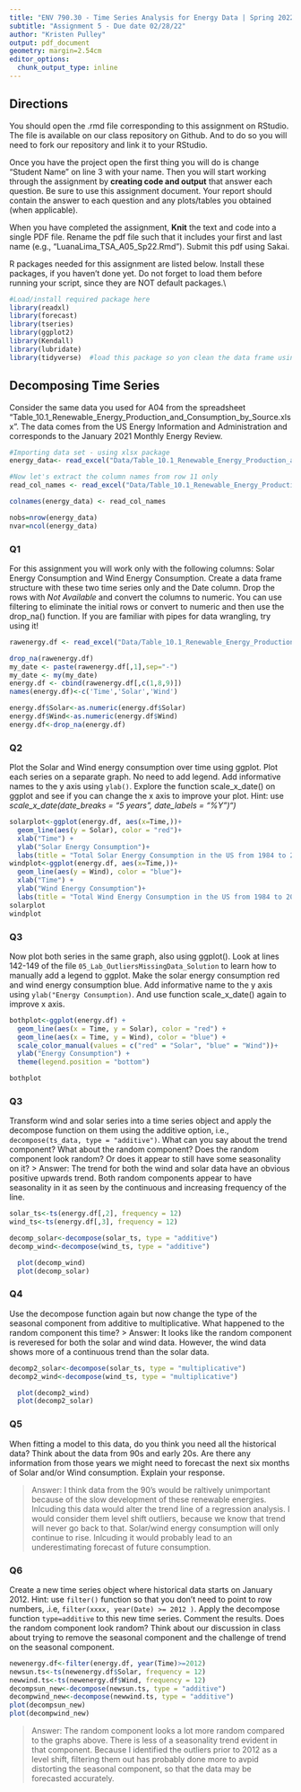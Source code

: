 ```yaml
---
title: "ENV 790.30 - Time Series Analysis for Energy Data | Spring 2022"
subtitle: "Assignment 5 - Due date 02/28/22"
author: "Kristen Pulley"
output: pdf_document
geometry: margin=2.54cm
editor_options: 
  chunk_output_type: inline
---
```


## Directions

You should open the .rmd file corresponding to this assignment on RStudio. The file is available on our class repository on Github. And to do so you will need to fork our repository and link it to your RStudio.

Once you have the project open the first thing you will do is change "Student Name" on line 3 with your name. Then you will start working through the assignment by **creating code and output** that answer each question. Be sure to use this assignment document. Your report should contain the answer to each question and any plots/tables you obtained (when applicable).

When you have completed the assignment, **Knit** the text and code into a single PDF file. Rename the pdf file such that it includes your first and last name (e.g., "LuanaLima_TSA_A05_Sp22.Rmd"). Submit this pdf using Sakai.

R packages needed for this assignment are listed below. Install these packages, if you haven't done yet. Do not forget to load them before running your script, since they are NOT default packages.\\


```r
#Load/install required package here
library(readxl)
library(forecast)
library(tseries)
library(ggplot2)
library(Kendall)
library(lubridate)
library(tidyverse)  #load this package so yon clean the data frame using pipes
```

## Decomposing Time Series

Consider the same data you used for A04 from the spreadsheet "Table_10.1_Renewable_Energy_Production_and_Consumption_by_Source.xlsx". The data comes from the US Energy Information and Administration and corresponds to the January 2021 Monthly Energy Review.

```r
#Importing data set - using xlsx package
energy_data<- read_excel("Data/Table_10.1_Renewable_Energy_Production_and_Consumption_by_Source.xlsx", col_names = FALSE, skip = 13) #startRow is equivalent to skip on read.table

#Now let's extract the column names from row 11 only
read_col_names <- read_excel("Data/Table_10.1_Renewable_Energy_Production_and_Consumption_by_Source.xlsx",col_names = FALSE, skip = 11, n_max = 1)

colnames(energy_data) <- read_col_names

nobs=nrow(energy_data)
nvar=ncol(energy_data)

```

### Q1

For this assignment you will work only with the following columns: Solar Energy Consumption and Wind Energy Consumption. Create a data frame structure with these two time series only and the Date column. Drop the rows with *Not Available* and convert the columns to numeric. You can use filtering to eliminate the initial rows or convert to numeric and then use the drop_na() function. If you are familiar with pipes for data wrangling, try using it!

```r
rawenergy.df <- read_excel("Data/Table_10.1_Renewable_Energy_Production_and_Consumption_by_Source.xlsx")

drop_na(rawenergy.df)
my_date <- paste(rawenergy.df[,1],sep="-")
my_date <- my(my_date)
energy.df <- cbind(rawenergy.df[,c(1,8,9)])
names(energy.df)<-c('Time','Solar','Wind')

energy.df$Solar<-as.numeric(energy.df$Solar)
energy.df$Wind<-as.numeric(energy.df$Wind)
energy.df<-drop_na(energy.df)
```

### Q2

Plot the Solar and Wind energy consumption over time using ggplot. Plot each series on a separate graph. No need to add legend. Add informative names to the y axis using `ylab()`. Explore the function scale_x\_date() on ggplot and see if you can change the x axis to improve your plot. Hint: use *scale_x\_date(date_breaks = "5 years", date_labels = "%Y")")*

```r
solarplot<-ggplot(energy.df, aes(x=Time,))+
  geom_line(aes(y = Solar), color = "red")+
  xlab("Time") +
  ylab("Solar Energy Consumption")+
  labs(title = "Total Solar Energy Consumption in the US from 1984 to 2021")
windplot<-ggplot(energy.df, aes(x=Time,))+
  geom_line(aes(y = Wind), color = "blue")+
  xlab("Time") +
  ylab("Wind Energy Consumption")+
  labs(title = "Total Wind Energy Consumption in the US from 1984 to 2021")
solarplot
windplot
```

### Q3

Now plot both series in the same graph, also using ggplot(). Look at lines 142-149 of the file `05_Lab_OutliersMissingData_Solution` to learn how to manually add a legend to ggplot. Make the solar energy consumption red and wind energy consumption blue. Add informative name to the y axis using `ylab("Energy Consumption)`. And use function scale_x\_date() again to improve x axis.

```r

bothplot<-ggplot(energy.df) +
  geom_line(aes(x = Time, y = Solar), color = "red") +
  geom_line(aes(x = Time, y = Wind), color = "blue") +
  scale_color_manual(values = c("red" = "Solar", "blue" = "Wind"))+
  ylab("Energy Consumption") +
  theme(legend.position = "bottom")

bothplot

```

### Q3

Transform wind and solar series into a time series object and apply the decompose function on them using the additive option, i.e., `decompose(ts_data, type = "additive")`. What can you say about the trend component? What about the random component? Does the random component look random? Or does it appear to still have some seasonality on it?
> Answer: The trend for both the wind and solar data have an obvious positive upwards trend. Both random components appear to have seasonality in it as seen by the continuous and increasing frequency of the line.

```r
solar_ts<-ts(energy.df[,2], frequency = 12)
wind_ts<-ts(energy.df[,3], frequency = 12)

decomp_solar<-decompose(solar_ts, type = "additive")
decomp_wind<-decompose(wind_ts, type = "additive")

  plot(decomp_wind)
  plot(decomp_solar)
```

### Q4

Use the decompose function again but now change the type of the seasonal component from additive to multiplicative. What happened to the random component this time?
> Answer: It looks like the random component is reveresed for both the solar and wind data. However, the wind data shows more of a continuous trend than the solar data.

```r
decomp2_solar<-decompose(solar_ts, type = "multiplicative")
decomp2_wind<-decompose(wind_ts, type = "multiplicative")

  plot(decomp2_wind)
  plot(decomp2_solar)
```

### Q5

When fitting a model to this data, do you think you need all the historical data? Think about the data from 90s and early 20s. Are there any information from those years we might need to forecast the next six months of Solar and/or Wind consumption. Explain your response.

> Answer: I think data from the 90's would be raltively unimportant because of the slow development of these renewable energies. Inlcuding this data would alter the trend line of a regression analysis. I would consider them level shift outliers, because we know that trend will never go back to that. Solar/wind energy consumption will only continue to rise. Inlcuding it would probably lead to an underestimating forecast of future consumption.

### Q6

Create a new time series object where historical data starts on January 2012. Hint: use `filter()` function so that you don't need to point to row numbers, .i.e, `filter(xxxx, year(Date) >= 2012 )`. Apply the decompose function `type=additive` to this new time series. Comment the results. Does the random component look random? Think about our discussion in class about trying to remove the seasonal component and the challenge of trend on the seasonal component.


```r
newenergy.df<-filter(energy.df, year(Time)>=2012)
newsun.ts<-ts(newenergy.df$Solar, frequency = 12)
newwind.ts<-ts(newenergy.df$Wind, frequency = 12)
decompsun_new<-decompose(newsun.ts, type = "additive")
decompwind_new<-decompose(newwind.ts, type = "additive")
plot(decompsun_new)
plot(decompwind_new)
```

> Answer: The random component looks a lot more random compared to the graphs above. There is less of a seasonality trend evident in that component. Because I identified the outliers prior to 2012 as a level shift, filtering them out has probably done more to avpid distorting the seasonal component, so that the data may be forecasted accurately. 


